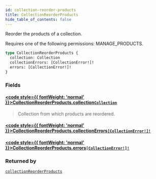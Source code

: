 ```yaml
---
id: collection-reorder-products
title: CollectionReorderProducts
hide_table_of_contents: false
---
```








Reorder the products of a collection. 

Requires one of the following permissions: MANAGE_PRODUCTS.

```graphql
type CollectionReorderProducts {
  collection: Collection
  collectionErrors: [CollectionError!]!
  errors: [CollectionError!]!
}
```


### Fields

#### [<code style={{ fontWeight: 'normal' }}>CollectionReorderProducts.<b>collection</b></code>](#)<Bullet />[`Collection`](../../../developer/api-reference/objects/collection) <Badge class="secondary" text="object"/>
> Collection from which products are reordered.
> 

#### [<code style={{ fontWeight: 'normal' }}>CollectionReorderProducts.<b>collectionErrors</b></code>](#)<Bullet />[`[CollectionError!]!`](../../../developer/api-reference/objects/collection-error) <Badge class="secondary" text="non-null"/> <Badge class="secondary" text="object"/>
> 
> 

#### [<code style={{ fontWeight: 'normal' }}>CollectionReorderProducts.<b>errors</b></code>](#)<Bullet />[`[CollectionError!]!`](../../../developer/api-reference/objects/collection-error) <Badge class="secondary" text="non-null"/> <Badge class="secondary" text="object"/>
> 
> 



### Returned by

[`collectionReorderProducts`](../../../developer/api-reference/mutations/collection-reorder-products)  <Badge class="secondary" text="mutation"/>



